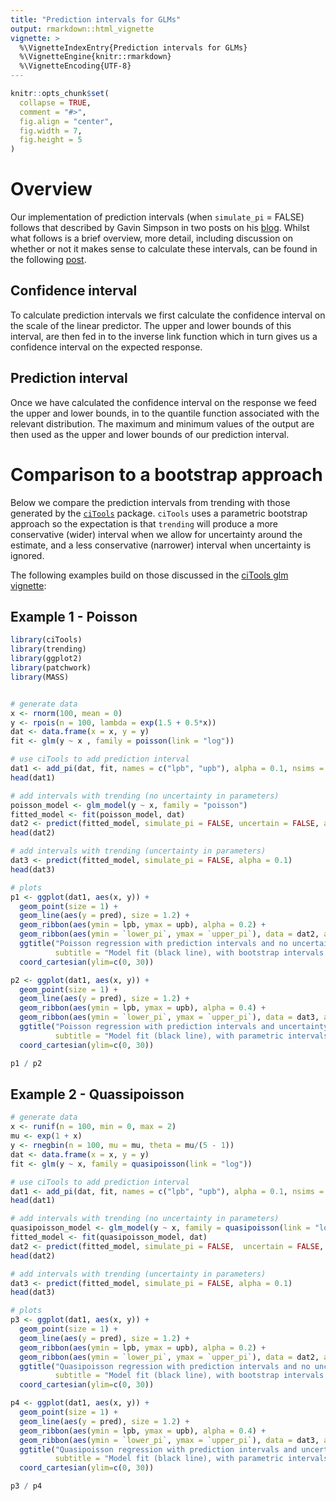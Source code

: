 ```yaml
---
title: "Prediction intervals for GLMs"
output: rmarkdown::html_vignette
vignette: >
  %\VignetteIndexEntry{Prediction intervals for GLMs}
  %\VignetteEngine{knitr::rmarkdown}
  %\VignetteEncoding{UTF-8}
---
```


```r
knitr::opts_chunk$set(
  collapse = TRUE,
  comment = "#>",
  fig.align = "center",
  fig.width = 7,
  fig.height = 5
)
```

# Overview
Our implementation of prediction intervals (when `simulate_pi` = FALSE) follows
that described by Gavin Simpson in two posts on his [blog](https://fromthebottomoftheheap.net). Whilst what follows is a brief
overview, more detail, including discussion on whether or not it makes sense to calculate these intervals, can be found in the following
[post](https://fromthebottomoftheheap.net/2017/05/01/glm-prediction-intervals-i/).

## Confidence interval
To calculate prediction intervals we first calculate the confidence interval on
the scale of the linear predictor.  The upper and lower bounds of this interval,
are then fed in to the inverse link function which in turn gives us a confidence
interval on the expected response.

## Prediction interval
Once we have calculated the confidence interval on the response we feed the
upper and lower bounds, in to the quantile function associated with the relevant
distribution.  The maximum and minimum values of the output are then used as the
upper and lower bounds of our prediction interval.


# Comparison to a bootstrap approach
Below we compare the prediction intervals from trending with those generated
by the [`ciTools`](https://CRAN.R-project.org/package=ciTools) package.
`ciTools` uses a parametric bootstrap approach so the expectation is that
`trending` will produce a more conservative (wider) interval when we allow for
uncertainty around the estimate, and a less conservative (narrower) interval
when uncertainty is ignored.

The following examples build on those discussed in the 
[ciTools glm vignette](https://CRAN.R-project.org/package=ciTools/vignettes/ciTools-glm-vignette.html):

## Example 1 - Poisson

```r
library(ciTools)
library(trending)
library(ggplot2)
library(patchwork)
library(MASS)


# generate data
x <- rnorm(100, mean = 0)
y <- rpois(n = 100, lambda = exp(1.5 + 0.5*x))
dat <- data.frame(x = x, y = y)
fit <- glm(y ~ x , family = poisson(link = "log"))

# use ciTools to add prediction interval
dat1 <- add_pi(dat, fit, names = c("lpb", "upb"), alpha = 0.1, nsims = 20000)
head(dat1)

# add intervals with trending (no uncertainty in parameters)
poisson_model <- glm_model(y ~ x, family = "poisson")
fitted_model <- fit(poisson_model, dat)
dat2 <- predict(fitted_model, simulate_pi = FALSE, uncertain = FALSE, alpha = 0.1)
head(dat2)

# add intervals with trending (uncertainty in parameters)
dat3 <- predict(fitted_model, simulate_pi = FALSE, alpha = 0.1)
head(dat3)

# plots
p1 <- ggplot(dat1, aes(x, y)) +
  geom_point(size = 1) +
  geom_line(aes(y = pred), size = 1.2) +
  geom_ribbon(aes(ymin = lpb, ymax = upb), alpha = 0.2) +
  geom_ribbon(aes(ymin = `lower_pi`, ymax = `upper_pi`), data = dat2, alpha = 0.4) +
  ggtitle("Poisson regression with prediction intervals and no uncertainty in parameters", 
          subtitle = "Model fit (black line), with bootstrap intervals (gray), parametric intervals (dark gray)") +
  coord_cartesian(ylim=c(0, 30))

p2 <- ggplot(dat1, aes(x, y)) +
  geom_point(size = 1) +
  geom_line(aes(y = pred), size = 1.2) +
  geom_ribbon(aes(ymin = lpb, ymax = upb), alpha = 0.4) +
  geom_ribbon(aes(ymin = `lower_pi`, ymax = `upper_pi`), data = dat3, alpha = 0.2) +
  ggtitle("Poisson regression with prediction intervals and uncertainty in parameters", 
          subtitle = "Model fit (black line), with parametric intervals (gray), bootstrap intervals (dark gray)") +
  coord_cartesian(ylim=c(0, 30))

p1 / p2

```

## Example 2 - Quassipoisson

```r
# generate data
x <- runif(n = 100, min = 0, max = 2)
mu <- exp(1 + x)
y <- rnegbin(n = 100, mu = mu, theta = mu/(5 - 1))
dat <- data.frame(x = x, y = y)
fit <- glm(y ~ x, family = quasipoisson(link = "log"))

# use ciTools to add prediction interval
dat1 <- add_pi(dat, fit, names = c("lpb", "upb"), alpha = 0.1, nsims = 20000)
head(dat1)

# add intervals with trending (no uncertainty in parameters)
quasipoisson_model <- glm_model(y ~ x, family = quasipoisson(link = "log"))
fitted_model <- fit(quasipoisson_model, dat)
dat2 <- predict(fitted_model, simulate_pi = FALSE,  uncertain = FALSE, alpha = 0.1)
head(dat2)

# add intervals with trending (uncertainty in parameters)
dat3 <- predict(fitted_model, simulate_pi = FALSE, alpha = 0.1)
head(dat3)

# plots
p3 <- ggplot(dat1, aes(x, y)) +
  geom_point(size = 1) +
  geom_line(aes(y = pred), size = 1.2) +
  geom_ribbon(aes(ymin = lpb, ymax = upb), alpha = 0.2) +
  geom_ribbon(aes(ymin = `lower_pi`, ymax = `upper_pi`), data = dat2, alpha = 0.4) +
  ggtitle("Quasipoisson regression with prediction intervals and no uncertainty in parameters", 
          subtitle = "Model fit (black line), with bootstrap intervals (gray), parametric intervals (dark gray)") +
  coord_cartesian(ylim=c(0, 30))

p4 <- ggplot(dat1, aes(x, y)) +
  geom_point(size = 1) +
  geom_line(aes(y = pred), size = 1.2) +
  geom_ribbon(aes(ymin = lpb, ymax = upb), alpha = 0.4) +
  geom_ribbon(aes(ymin = `lower_pi`, ymax = `upper_pi`), data = dat3, alpha = 0.2) +
  ggtitle("Quasipoisson regression with prediction intervals and uncertainty in parameters", 
          subtitle = "Model fit (black line), with parametric intervals (gray), bootstrap intervals (dark gray)") +
  coord_cartesian(ylim=c(0, 30))

p3 / p4

```

